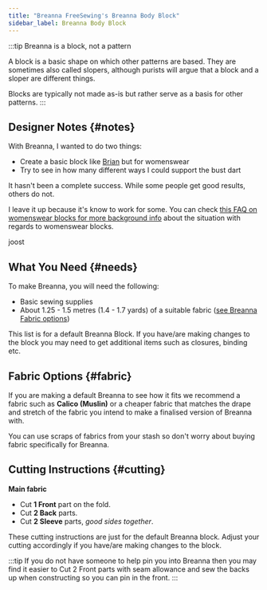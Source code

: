 ```yaml
---
title: "Breanna FreeSewing's Breanna Body Block"
sidebar_label: Breanna Body Block
---
```


<DesignInfo design="breanna" />

:::tip Breanna is a block, not a pattern

A block is a basic shape on which other patterns are based. They are sometimes
also called slopers, although purists will argue that a block and a sloper are
different things.

Blocks are typically not made as-is but rather serve as a basis for other
patterns.
:::

## Designer Notes {#notes}

With Breanna, I wanted to do two things:

- Create a basic block like [Brian](https://freesewing.org/designs/brian) but
  for womenswear
- Try to see in how many different ways I could support the bust dart

It hasn't been a complete success.
While some people get good results, others do not.

I leave it up because it's know to work for some. You can check [this FAQ on
womenswear blocks for more background info](/docs/about/faq/womenswear-blocks)
about the situation with regards to womenswear blocks.

joost

## What You Need {#needs}

To make Breanna, you will need the following:

- Basic sewing supplies
- About 1.25 - 1.5 metres (1.4 - 1.7 yards) of a suitable fabric ([see Breanna
  Fabric options](#fabric))

This list is for a default Breanna Block. If you have/are making changes to the
block you may need to get additional items such as closures, binding etc.

## Fabric Options {#fabric}

If you are making a default Breanna to see how it fits we recommend a fabric
such as **Calico (Muslin)** or a cheaper fabric that matches the drape and
stretch of the fabric you intend to make a finalised version of Breanna with.

You can use scraps of fabrics from your stash so don't worry about buying
fabric specifically for Breanna.

## Cutting Instructions {#cutting}

**Main fabric**

- Cut **1 Front** part on the fold.
- Cut **2 Back** parts.
- Cut **2 Sleeve** parts, _good sides together_.

These cutting instructions are just for the default Breanna block. Adjust your cutting accordingly if you have/are making changes to the block.

:::tip
If you do not have someone to help pin you into Breanna then you may find it
easier to Cut 2 Front parts with seam allowance and sew the backs up when
constructing so you can pin in the front.
:::
